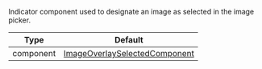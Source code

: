 Indicator component used to designate an image as selected in the image picker.

| Type               | Default      |
| ------------------ | ------------ |
| component | [ImageOverlaySelectedComponent](https://github.com/GetStream/stream-chat-react-native/blob/master/package/src/components/AttachmentPicker/components/ImageOverlaySelectedComponent.tsx) |
